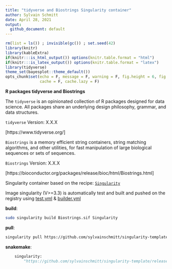 ```yaml
---
title: "tidyverse and Biostrings Singularity container"
author: Sylvain Schmitt
date: April 28, 2021
output:
  github_document: default
---
```


```r
rm(list = ls()) ; invisible(gc()) ; set.seed(42)
library(knitr)
library(kableExtra)
if(knitr:::is_html_output()) options(knitr.table.format = "html") 
if(knitr:::is_latex_output()) options(knitr.table.format = "latex") 
library(tidyverse)
theme_set(bayesplot::theme_default())
opts_chunk$set(echo = F, message = F, warning = F, fig.height = 6, fig.width = 8,
               cache = F, cache.lazy = F)
```

**R packages tidyverse and Biostrings**

The `tidyverse` is an opinionated collection of R packages designed for data science. All packages share an underlying design philosophy, grammar, and data structures.

`tidyverse` Version: X.X.X

[https://www.tidyverse.org/]

`Biostrings` is a memory efficient string containers, string matching algorithms, and other utilities, for fast manipulation of large biological sequences or sets of sequences.

`Biostrings` Version: X.X.X

[https://bioconductor.org/packages/release/bioc/html/Biostrings.html]

Singularity container based on the recipe: [`Singularity`](https://github.com/sylvainschmitt/singularity-tidyverse-Biostrings/blob/main/Singularity)

Image singularity (V>=3.3) is automatically test and built and pushed on the registry using 
[test.yml](https://github.com/sylvainschmitt/singularity-template/blob/main/.github/workflows/test.yml) &
[builder.yml](https://github.com/sylvainschmitt/singularity-template/blob/main/.github/workflows/builder.yml)

**build**:

```bash
sudo singularity build Biostrings.sif Singularity
```

**pull**:

```bash
singularity pull https://github.com/sylvainschmitt/singularity-template/releases/download/0.0.1/sylvainschmitt-singularity-tidyverse-Biostrings.latest.sif
```

**snakemake**:

```python
    singularity: 
        "https://github.com/sylvainschmitt/singularity-template/releases/download/0.0.1/sylvainschmitt-singularity-tidyverse-Biostrings.latest.sif"
```

